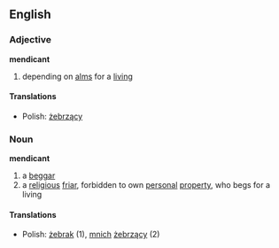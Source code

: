 ==English==
===Adjective===
'''mendicant'''
# depending on [[alms]] for a [[living]]
====Translations====
*Polish: [[żebrzący]]

===Noun===
'''mendicant'''
# a [[beggar]]
# a [[religious]] [[friar]], forbidden to own [[personal]] [[property]], who begs for a living

====Translations====
*Polish: [[żebrak]] (1), [[mnich]] [[żebrzący]] (2)